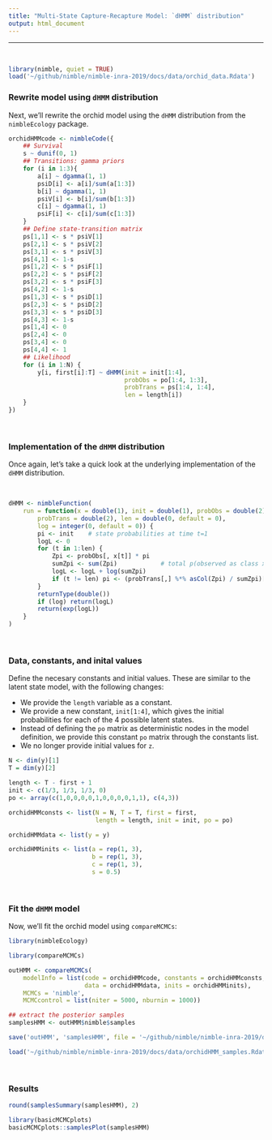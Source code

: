 ```yaml
---
title: "Multi-State Capture-Recapture Model: `dHMM` distribution"
output: html_document
---
```


---

\   

```r
library(nimble, quiet = TRUE)
load('~/github/nimble/nimble-inra-2019/docs/data/orchid_data.Rdata')
```




### Rewrite model using `dHMM` distribution

Next, we'll rewrite the orchid model using the `dHMM` distribution from the
`nimbleEcology` package.

```r
orchidHMMcode <- nimbleCode({
    ## Survival
    s ~ dunif(0, 1)
    ## Transitions: gamma priors 
    for (i in 1:3){
        a[i] ~ dgamma(1, 1) 
        psiD[i] <- a[i]/sum(a[1:3]) 
        b[i] ~ dgamma(1, 1) 
        psiV[i] <- b[i]/sum(b[1:3]) 
        c[i] ~ dgamma(1, 1) 
        psiF[i] <- c[i]/sum(c[1:3]) 
    }
    ## Define state-transition matrix
    ps[1,1] <- s * psiV[1]
    ps[2,1] <- s * psiV[2]
    ps[3,1] <- s * psiV[3]
    ps[4,1] <- 1-s
    ps[1,2] <- s * psiF[1]
    ps[2,2] <- s * psiF[2]
    ps[3,2] <- s * psiF[3]
    ps[4,2] <- 1-s
    ps[1,3] <- s * psiD[1]
    ps[2,3] <- s * psiD[2]
    ps[3,3] <- s * psiD[3]
    ps[4,3] <- 1-s
    ps[1,4] <- 0
    ps[2,4] <- 0
    ps[3,4] <- 0
    ps[4,4] <- 1
    ## Likelihood
    for (i in 1:N) {
        y[i, first[i]:T] ~ dHMM(init = init[1:4],
                                probObs = po[1:4, 1:3],
                                probTrans = ps[1:4, 1:4],
                                len = length[i])
    }
})
```

\   

### Implementation of the `dHMM` distribution

Once again, let's take a quick look at the underlying implementation
of the `dHMM` distribution.

\   

```r
dHMM <- nimbleFunction(
    run = function(x = double(1), init = double(1), probObs = double(2),
        probTrans = double(2), len = double(0, default = 0),
        log = integer(0, default = 0)) {
        pi <- init    # state probabilities at time t=1
        logL <- 0
        for (t in 1:len) {
            Zpi <- probObs[, x[t]] * pi
            sumZpi <- sum(Zpi)            # total p(observed as class x[t])
            logL <- logL + log(sumZpi)
            if (t != len) pi <- (probTrans[,] %*% asCol(Zpi) / sumZpi)[ ,1]
        }
        returnType(double())
        if (log) return(logL)
        return(exp(logL))
    }
)
```

\   


### Data, constants, and inital values


Define the necesary constants and initial values.  These are similar
to the latent state model, with the following changes:

- We provide the `length` variable as a constant.
- We provide a new constant, `init[1:4]`, which gives the initial
probabilities for each of the 4 possible latent states.
- Instead of defining the `po` matrix as deterministic nodes in
the model definition, we provide this constant `po` matrix through the
constants list.
- We no longer provide initial values for `z`. 


```r
N <- dim(y)[1]
T = dim(y)[2]

length <- T - first + 1
init <- c(1/3, 1/3, 1/3, 0)
po <- array(c(1,0,0,0,0,1,0,0,0,0,1,1), c(4,3))

orchidHMMconsts <- list(N = N, T = T, first = first,
                        length = length, init = init, po = po)

orchidHMMdata <- list(y = y)

orchidHMMinits <- list(a = rep(1, 3),
                       b = rep(1, 3),
                       c = rep(1, 3),
                       s = 0.5)
```

\   

### Fit the `dHMM` model

Now, we'll fit the orchid model using `compareMCMCs`:

```r
library(nimbleEcology)

library(compareMCMCs)

outHMM <- compareMCMCs(
    modelInfo = list(code = orchidHMMcode, constants = orchidHMMconsts,
                     data = orchidHMMdata, inits = orchidHMMinits),
    MCMCs = 'nimble',
    MCMCcontrol = list(niter = 5000, nburnin = 1000))

## extract the posterior samples
samplesHMM <- outHMM$nimble$samples
```


```r
save('outHMM', 'samplesHMM', file = '~/github/nimble/nimble-inra-2019/docs/data/orchidHMM_samples.Rdata')
```

```r
load('~/github/nimble/nimble-inra-2019/docs/data/orchidHMM_samples.Rdata')
```

\   

### Results


```r
round(samplesSummary(samplesHMM), 2)

library(basicMCMCplots)
basicMCMCplots::samplesPlot(samplesHMM)
```




\  

\  

\  

\  

\  

\  

\  

\  

\  

\  

\  

\  

\  

\  




